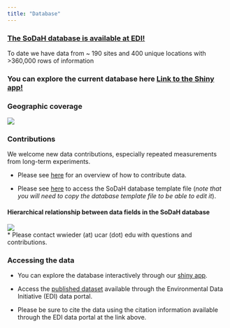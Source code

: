 ```yaml
---
title: "Database"
---
```


### [The SoDaH database is available at EDI!](https://doi.org/10.5194/essd-2020-195)
  To date we have data from ~ 190 sites and 400 unique locations with >360,000 rows of information

### You can explore the current database here [**Link to the Shiny app!**](https://cosima.nceas.ucsb.edu/lter-som/)

### Geographic coverage
![ ](images/fig4.jpg)
  
### Contributions
We welcome new data contributions, especially repeated measurements from long-term experiments. 

* Please see [here](https://drive.google.com/file/d/1PCyhULsPMGNlKYgmqOTz7TKBXdC3tINJ/view?usp=sharing) for an overview of how to contribute data.

* Please see [here](https://docs.google.com/spreadsheets/d/1dUr1Vwds51u0SVeRm6O7CNcv_IHOsAySucWKQz4W28o/edit?usp=sharing) to access the SoDaH database template file (*note that you will need to copy the database template file to be able to edit it*).
  
#### Hierarchical relationship between data fields in the SoDaH database
![ ](images/Fig2_dataRelationships_horizontal.png)  
* Please contact wwieder (at) ucar (dot) edu with questions and contributions.  

### Accessing the data
* You can explore the database interactively through our [shiny app](https://cosima.nceas.ucsb.edu/lter-som/).

* Access the [published dataset](https://portal.edirepository.org/nis/mapbrowse?scope=edi&identifier=521) available through the Environmental Data Initiative (EDI) data portal.

* Please be sure to cite the data using the citation information available through the EDI data portal at the link above. 